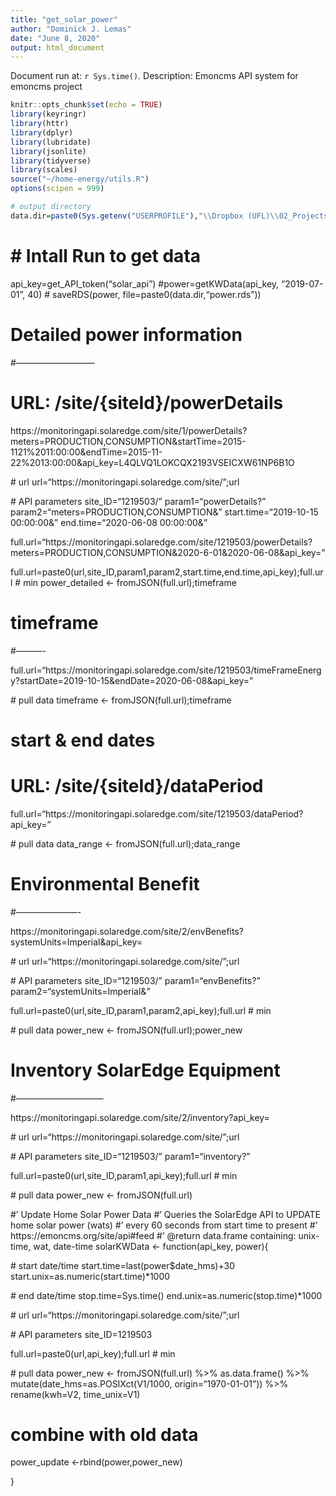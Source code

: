 ```yaml
---
title: "get_solar_power"
author: "Dominick J. Lemas"
date: "June 8, 2020"
output: html_document
---
```


Document run at: `r Sys.time()`.
Description: Emoncms API system for emoncms project

```r
knitr::opts_chunk$set(echo = TRUE)
library(keyringr)
library(httr)
library(dplyr)
library(lubridate)
library(jsonlite)
library(tidyverse)
library(scales)
source("~/home-energy/utils.R")
options(scipen = 999)

# output directory
data.dir=paste0(Sys.getenv("USERPROFILE"),"\\Dropbox (UFL)\\02_Projects\\EMONCMS\\data\\")
```

# # Intall Run to get data

api_key=get_API_token("solar_api")
#power=getKWData(api_key, "2019-07-01", 40)
# saveRDS(power, file=paste0(data.dir,"power.rds"))


# Detailed power information
#---------------------------

# URL: /site/{siteId}/powerDetails  

https://monitoringapi.solaredge.com/site/1/powerDetails?meters=PRODUCTION,CONSUMPTION&startTime=2015-1121%2011:00:00&endTime=2015-11-22%2013:00:00&api_key=L4QLVQ1LOKCQX2193VSEICXW61NP6B1O  

  # url
    url="https://monitoringapi.solaredge.com/site/";url
  
  # API parameters
    site_ID="1219503/"
    param1="powerDetails?"
    param2="meters=PRODUCTION,CONSUMPTION&"
    start.time="2019-10-15 00:00:00&" 
    end.time="2020-06-08 00:00:00&"

  full.url="https://monitoringapi.solaredge.com/site/1219503/powerDetails?meters=PRODUCTION,CONSUMPTION&2020-6-01&2020-06-08&api_key="

   full.url=paste0(url,site_ID,param1,param2,start.time,end.time,api_key);full.url # min
  power_detailed <- fromJSON(full.url);timeframe

  

# timeframe
#----------

 full.url="https://monitoringapi.solaredge.com/site/1219503/timeFrameEnergy?startDate=2019-10-15&endDate=2020-06-08&api_key="

   # pull data
  timeframe <- fromJSON(full.url);timeframe



# start & end dates
# URL: /site/{siteId}/dataPeriod

full.url="https://monitoringapi.solaredge.com/site/1219503/dataPeriod?api_key=" 


   # pull data
  data_range <- fromJSON(full.url);data_range



# Environmental Benefit
#----------------------

https://monitoringapi.solaredge.com/site/2/envBenefits?systemUnits=Imperial&api_key= 


  # url
    url="https://monitoringapi.solaredge.com/site/";url
  
  # API parameters
    site_ID="1219503/"
    param1="envBenefits?"
    param2="systemUnits=Imperial&"
    
  
  
  full.url=paste0(url,site_ID,param1,param2,api_key);full.url # min
  
   # pull data
  power_new <- fromJSON(full.url);power_new

    

# Inventory SolarEdge Equipment
#------------------------------

https://monitoringapi.solaredge.com/site/2/inventory?api_key= 

  # url
    url="https://monitoringapi.solaredge.com/site/";url
  
  # API parameters
    site_ID="1219503/"
    param1="inventory?"
  
  
  full.url=paste0(url,site_ID,param1,api_key);full.url # min
  
   # pull data
  power_new <- fromJSON(full.url)



#' Update Home Solar Power Data
#' Queries the SolarEdge API to UPDATE home solar power (wats)
#' every 60 seconds from start time to present
#' https://emoncms.org/site/api#feed
#' @return data.frame containing: unix-time, wat, date-time
solarKWData <- function(api_key, power){
  
  # start date/time
  start.time=last(power$date_hms)+30
  start.unix=as.numeric(start.time)*1000 
  
  # end date/time
  stop.time=Sys.time()
  end.unix=as.numeric(stop.time)*1000 
  
  # url
  url="https://monitoringapi.solaredge.com/site/";url
  
  # API parameters
  site_ID=1219503
  
  
  full.url=paste0(url,api_key);full.url # min
  
  # pull data
  power_new <- fromJSON(full.url) %>%
  as.data.frame() %>%
  mutate(date_hms=as.POSIXct(V1/1000, origin="1970-01-01")) %>%
  rename(kwh=V2, time_unix=V1) 

# combine with old data
power_update <-rbind(power,power_new)

}